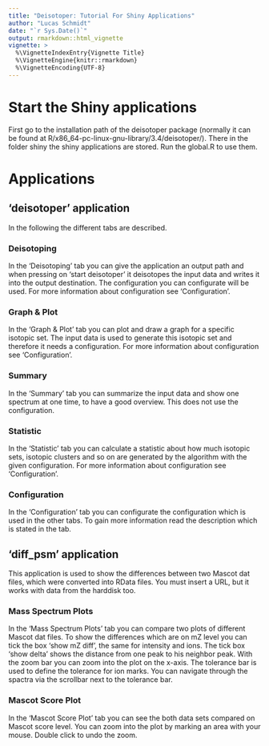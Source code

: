 ```yaml
---
title: "Deisotoper: Tutorial For Shiny Applications"
author: "Lucas Schmidt"
date: "`r Sys.Date()`"
output: rmarkdown::html_vignette
vignette: >
  %\VignetteIndexEntry{Vignette Title}
  %\VignetteEngine{knitr::rmarkdown}
  %\VignetteEncoding{UTF-8}
---
```



# Start the Shiny applications

First go to the installation path of the deisotoper package (normally it can be found at R/x86_64-pc-linux-gnu-library/3.4/deisotoper/). There in the folder shiny the shiny applications are stored. Run the global.R to use them.


# Applications

## 'deisotoper' application

In the following the different tabs are described. 

### Deisotoping

In the 'Deisotoping' tab you can give the application an output path and when pressing on 'start deisotoper' it deisotopes the input data and writes it into the output destination. The configuration you can configurate will be used. For more information about configuration see 'Configuration'.


### Graph & Plot

In the 'Graph & Plot' tab you can plot and draw a graph for a specific isotopic set. The input data is used to generate this isotopic set and therefore it needs a configuration. For more information about configuration see 'Configuration'.


### Summary

In the 'Summary' tab you can summarize the input data and show one spectrum at one time, to have a good overview. This does not use the configuration.


### Statistic

In the 'Statistic' tab you can calculate a statistic about how much isotopic sets, isotopic clusters and so on are generated by the algorithm with the given configuration. For more information about configuration see 'Configuration'.


### Configuration

In the 'Configuration' tab you can configurate the configuration which is used in the other tabs. To gain more information read the description which is stated in the tab.


## 'diff_psm' application

This application is used to show the differences between two Mascot dat files, which were converted into RData files. You must insert a URL, but it works with data from the harddisk too.


### Mass Spectrum Plots

In the 'Mass Spectrum Plots' tab you can compare two plots of different Mascot dat files. To show the differences which are on mZ level you can tick the box 'show mZ diff', the same for intensity and ions. The tick box 'show delta' shows the distance from one peak to his neighbor peak. With the zoom bar you can zoom into the plot on the x-axis. The tolerance bar is used to define the tolerance for ion marks. You can navigate through the spactra via the scrollbar next to the tolerance bar.


### Mascot Score Plot

In the 'Mascot Score Plot' tab you can see the both data sets compared on Mascot score level. You can zoom into the plot by marking an area with your mouse. Double click to undo the zoom.